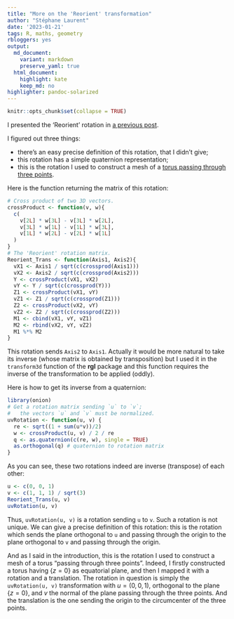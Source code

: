 ```yaml
---
title: "More on the 'Reorient' transformation"
author: "Stéphane Laurent"
date: '2023-01-21'
tags: R, maths, geometry
rbloggers: yes
output:
  md_document:
    variant: markdown
    preserve_yaml: true
  html_document:
    highlight: kate
    keep_md: no
highlighter: pandoc-solarized
---
```


```r
knitr::opts_chunk$set(collapse = TRUE)
```

I presented the 'Reorient' rotation in 
[a previous post](https://laustep.github.io/stlahblog/posts/ReorientTransformation.html).

I figured out three things:

- there's an easy precise definition of this rotation, that I didn't give;
- this rotation has a simple quaternion representation;
- this is the rotation I used to construct a mesh of a 
[torus passing through three points](https://laustep.github.io/stlahblog/posts/rglTorus.html).

Here is the function returning the matrix of this rotation:

```r
# Cross product of two 3D vectors.
crossProduct <- function(v, w){
  c(
    v[2L] * w[3L] - v[3L] * w[2L],
    v[3L] * w[1L] - v[1L] * w[3L],
    v[1L] * w[2L] - v[2L] * w[1L]
  )
}
# The 'Reorient' rotation matrix. 
Reorient_Trans <- function(Axis1, Axis2){
  vX1 <- Axis1 / sqrt(c(crossprod(Axis1)))
  vX2 <- Axis2 / sqrt(c(crossprod(Axis2)))
  Y <- crossProduct(vX1, vX2)
  vY <- Y / sqrt(c(crossprod(Y)))
  Z1 <- crossProduct(vX1, vY)
  vZ1 <- Z1 / sqrt(c(crossprod(Z1)))
  Z2 <- crossProduct(vX2, vY)
  vZ2 <- Z2 / sqrt(c(crossprod(Z2)))
  M1 <- cbind(vX1, vY, vZ1)
  M2 <- rbind(vX2, vY, vZ2)
  M1 %*% M2
}
```

This rotation sends `Axis2` to `Axis1`. Actually it would be more natural to 
take its inverse (whose matrix is obtained by transposition) but I used it in 
the `transform3d` function of the **rgl** package and this function requires 
the inverse of the transformation to be applied (oddly).

Here is how to get its inverse from a quaternion:

```r
library(onion)
# Get a rotation matrix sending `u` to `v`; 
#   the vectors `u` and `v` must be normalized.
uvRotation <- function(u, v) {
  re <- sqrt((1 + sum(u*v))/2)
  w <- crossProduct(u, v) / 2 / re
  q <- as.quaternion(c(re, w), single = TRUE)
  as.orthogonal(q) # quaternion to rotation matrix
}
```

As you can see, these two rotations indeed are inverse (transpose) of 
each other:

```r
u <- c(0, 0, 1)
v <- c(1, 1, 1) / sqrt(3)
Reorient_Trans(u, v)
uvRotation(u, v)
```

Thus, `uvRotation(u, v)` is a rotation sending `u` to `v`. Such a rotation 
is not unique. We can give a precise definition of this rotation: this is the 
rotation which sends the plane orthogonal to `u` and passing through the 
origin to the plane orthogonal to `v` and passing through the origin.

And as I said in the introduction, this is the rotation I used to construct a 
mesh of a torus "passing through three points". Indeed, I firstly constructed 
a torus having $\{z = 0\}$ as equatorial plane, and then I mapped it with a 
rotation and a translation. The rotation in question is simply the 
`uvRotation(u, v)` transformation with $u = (0,0,1)$, orthogonal to the plane 
$\{z = 0\}$, and $v$ the normal of the plane passing through the three points. 
And the translation is the one sending the origin to the circumcenter of the 
three points.


